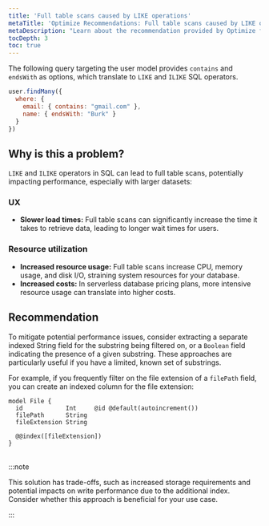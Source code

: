 ```yaml
---
title: 'Full table scans caused by LIKE operations'
metaTitle: 'Optimize Recommendations: Full table scans caused by LIKE operations'
metaDescription: "Learn about the recommendation provided by Optimize for full table scans caused by Like operations."
tocDepth: 3
toc: true
---
```


The following query targeting the user model provides `contains` and `endsWith` as options, which translate to `LIKE` and `ILIKE` SQL operators.

```jsx
user.findMany({ 
  where: { 
    email: { contains: "gmail.com" }, 
    name: { endsWith: "Burk" } 
  } 
})
```

## Why is this a problem?

`LIKE` and `ILIKE` operators in SQL can lead to full table scans, potentially impacting performance, especially with larger datasets:

### UX

- **Slower load times:** Full table scans can significantly increase the time it takes to retrieve data, leading to longer wait times for users.

### Resource utilization

- **Increased resource usage:** Full table scans increase CPU, memory usage, and disk I/O, straining system resources for your database.
- **Increased costs:** In serverless database pricing plans, more intensive resource usage can translate into higher costs.

## Recommendation

To mitigate potential performance issues, consider extracting a separate indexed String field for the substring being filtered on, or a `Boolean` field indicating the presence of a given substring. These approaches are particularly useful if you have a limited, known set of substrings.

For example, if you frequently filter on the file extension of a `filePath` field, you can create an indexed column for the file extension:

```prisma file=schema.prisma
model File {
  id            Int     @id @default(autoincrement())
  filePath      String
  fileExtension String

  @@index([fileExtension])
}
```
<br />
:::note

This solution has trade-offs, such as increased storage requirements and potential impacts on write performance due to the additional index. Consider whether this approach is beneficial for your use case.

:::